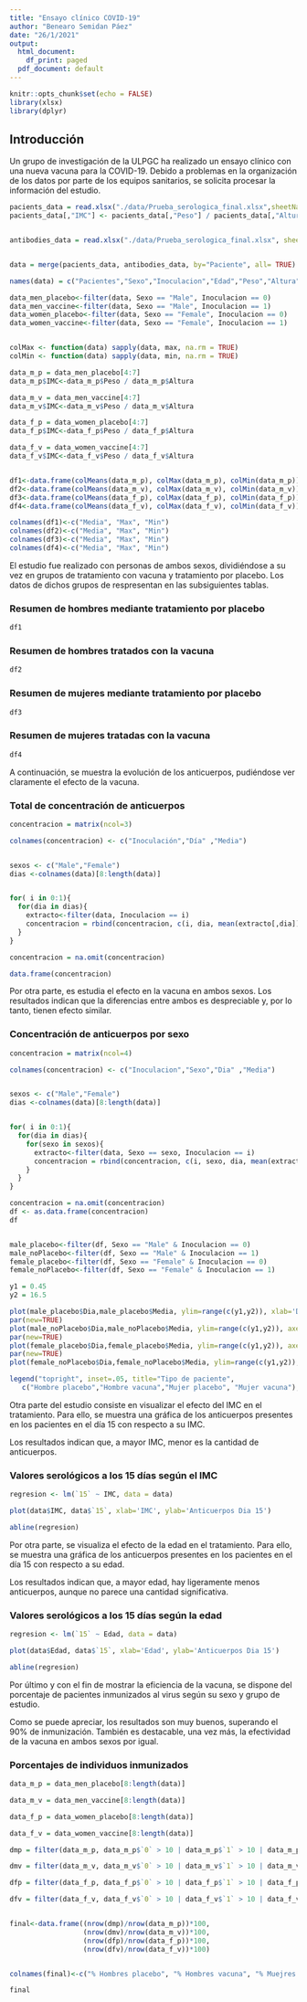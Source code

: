 ```yaml
---
title: "Ensayo clínico COVID-19"
author: "Benearo Semidan Páez"
date: "26/1/2021"
output:
  html_document:
    df_print: paged
  pdf_document: default
---
```


```r
knitr::opts_chunk$set(echo = FALSE)
library(xlsx)
library(dplyr)
```

## Introducción

Un grupo de investigación de la ULPGC ha realizado un ensayo clínico con una nueva vacuna para la COVID-19. Debido a problemas en la organización de los datos por parte de los equipos sanitarios, se solicita procesar la información del estudio.

```r
pacients_data = read.xlsx("./data/Prueba_serologica_final.xlsx",sheetName = "Datos_de_pacientes")
pacients_data[,"IMC"] <- pacients_data[,"Peso"] / pacients_data[,"Altura"]


antibodies_data = read.xlsx("./data/Prueba_serologica_final.xlsx", sheetName = "Datos_serologicos")


data = merge(pacients_data, antibodies_data, by="Paciente", all= TRUE) 

names(data) = c("Pacientes","Sexo","Inoculacion","Edad","Peso","Altura","IMC","0","1","5","10","15","30","60")

data_men_placebo<-filter(data, Sexo == "Male", Inoculacion == 0)
data_men_vaccine<-filter(data, Sexo == "Male", Inoculacion == 1)
data_women_placebo<-filter(data, Sexo == "Female", Inoculacion == 0)
data_women_vaccine<-filter(data, Sexo == "Female", Inoculacion == 1)


colMax <- function(data) sapply(data, max, na.rm = TRUE)
colMin <- function(data) sapply(data, min, na.rm = TRUE)

data_m_p = data_men_placebo[4:7]
data_m_p$IMC<-data_m_p$Peso / data_m_p$Altura

data_m_v = data_men_vaccine[4:7]
data_m_v$IMC<-data_m_v$Peso / data_m_v$Altura

data_f_p = data_women_placebo[4:7]
data_f_p$IMC<-data_f_p$Peso / data_f_p$Altura

data_f_v = data_women_vaccine[4:7]
data_f_v$IMC<-data_f_v$Peso / data_f_v$Altura


df1<-data.frame(colMeans(data_m_p), colMax(data_m_p), colMin(data_m_p))
df2<-data.frame(colMeans(data_m_v), colMax(data_m_v), colMin(data_m_v))
df3<-data.frame(colMeans(data_f_p), colMax(data_f_p), colMin(data_f_p))
df4<-data.frame(colMeans(data_f_v), colMax(data_f_v), colMin(data_f_v))

colnames(df1)<-c("Media", "Max", "Min")
colnames(df2)<-c("Media", "Max", "Min")
colnames(df3)<-c("Media", "Max", "Min")
colnames(df4)<-c("Media", "Max", "Min")
```

El estudio fue realizado con personas de ambos sexos, dividiéndose a su vez en grupos de tratamiento con vacuna y tratamiento por placebo. Los datos de dichos grupos de respresentan en las subsiguientes tablas.

### Resumen de hombres mediante tratamiento por placebo

```r
df1
```

### Resumen de hombres tratados con la vacuna

```r
df2
```

### Resumen de mujeres mediante tratamiento por placebo

```r
df3
```

### Resumen de mujeres tratadas con la vacuna

```r
df4

```


A continuación, se muestra la evolución de los anticuerpos, pudiéndose ver claramente el efecto de la vacuna.

### Total de concentración de anticuerpos

```r
concentracion = matrix(ncol=3)

colnames(concentracion) <- c("Inoculación","Día" ,"Media")


sexos <- c("Male","Female")
dias <-colnames(data)[8:length(data)]


for( i in 0:1){
  for(dia in dias){
    extracto<-filter(data, Inoculacion == i)
    concentracion = rbind(concentracion, c(i, dia, mean(extracto[,dia])))
  }   
}

concentracion = na.omit(concentracion)

data.frame(concentracion)
```

Por otra parte, es estudia el efecto en la vacuna en ambos sexos. Los resultados indican que la diferencias entre ambos es despreciable y, por lo tanto, tienen efecto similar. 

### Concentración de anticuerpos por sexo

```r
concentracion = matrix(ncol=4)

colnames(concentracion) <- c("Inoculacion","Sexo","Dia" ,"Media")


sexos <- c("Male","Female")
dias <-colnames(data)[8:length(data)]


for( i in 0:1){
  for(dia in dias){
    for(sexo in sexos){
      extracto<-filter(data, Sexo == sexo, Inoculacion == i)
      concentracion = rbind(concentracion, c(i, sexo, dia, mean(extracto[[dia]])))
    }
  }   
}

concentracion = na.omit(concentracion)
df <- as.data.frame(concentracion)
df


male_placebo<-filter(df, Sexo == "Male" & Inoculacion == 0)
male_noPlacebo<-filter(df, Sexo == "Male" & Inoculacion == 1)
female_placebo<-filter(df, Sexo == "Female" & Inoculacion == 0)
female_noPlacebo<-filter(df, Sexo == "Female" & Inoculacion == 1)

y1 = 0.45
y2 = 16.5

plot(male_placebo$Dia,male_placebo$Media, ylim=range(c(y1,y2)), xlab='Dias', ylab='Media', col="red", pch=4)
par(new=TRUE)
plot(male_noPlacebo$Dia,male_noPlacebo$Media, ylim=range(c(y1,y2)), axes=FALSE, xlab='', ylab='',col="cyan", pch=4)
par(new=TRUE)
plot(female_placebo$Dia,female_placebo$Media, ylim=range(c(y1,y2)), axes=FALSE, xlab='', ylab='',col="green", pch=1)
par(new=TRUE)
plot(female_noPlacebo$Dia,female_noPlacebo$Media, ylim=range(c(y1,y2)), axes=FALSE, xlab='', ylab='',col="black", pch=1)

legend("topright", inset=.05, title="Tipo de paciente",
   c("Hombre placebo","Hombre vacuna","Mujer placebo", "Mujer vacuna"), fill=c("red","cyan","green","black"), pch=c(4,4,1,1),horiz=FALSE)
```

Otra parte del estudio consiste en visualizar el efecto del IMC en el tratamiento. Para ello, se muestra una gráfica de los anticuerpos presentes en los pacientes en el día 15 con respecto a su IMC.

Los resultados indican que, a mayor IMC, menor es la cantidad de anticuerpos.

### Valores serológicos a los 15 días según el IMC

```r
regresion <- lm(`15` ~ IMC, data = data)

plot(data$IMC, data$`15`, xlab='IMC', ylab='Anticuerpos Dia 15')

abline(regresion)
```

Por otra parte, se visualiza el efecto de la edad en el tratamiento. Para ello, se muestra una gráfica de los anticuerpos presentes en los pacientes en el día 15 con respecto a su edad.

Los resultados indican que, a mayor edad, hay ligeramente menos anticuerpos, aunque no parece una cantidad significativa.


### Valores serológicos a los 15 días según la edad

```r
regresion <- lm(`15` ~ Edad, data = data)

plot(data$Edad, data$`15`, xlab='Edad', ylab='Anticuerpos Dia 15')

abline(regresion)
```

Por último y con el fin de mostrar la eficiencia de la vacuna, se dispone del porcentaje de pacientes inmunizados al virus según su sexo y grupo de estudio.

Como se puede apreciar, los resultados son muy buenos, superando el 90% de inmunización. También es destacable, una vez más, la efectividad de la vacuna en ambos sexos por igual.

### Porcentajes de individuos inmunizados

```r
data_m_p = data_men_placebo[8:length(data)]

data_m_v = data_men_vaccine[8:length(data)]

data_f_p = data_women_placebo[8:length(data)]

data_f_v = data_women_vaccine[8:length(data)]

dmp = filter(data_m_p, data_m_p$`0` > 10 | data_m_p$`1` > 10 | data_m_p$`5` > 10 | data_m_p$`10` > 10 || data_m_p$`15` > 10 | data_m_p$`30` > 10 | data_m_p$`60` > 10)

dmv = filter(data_m_v, data_m_v$`0` > 10 | data_m_v$`1` > 10 | data_m_v$`5` > 10 | data_m_v$`10` > 10 || data_m_v$`15` > 10 | data_m_v$`30` > 10 | data_m_v$`60` > 10) 

dfp = filter(data_f_p, data_f_p$`0` > 10 | data_f_p$`1` > 10 | data_f_p$`5` > 10 | data_f_p$`10` > 10 || data_f_p$`15` > 10 | data_f_p$`30` > 10 | data_f_p$`60` > 10) 

dfv = filter(data_f_v, data_f_v$`0` > 10 | data_f_v$`1` > 10 | data_f_v$`5` > 10 | data_f_v$`10` > 10 || data_f_v$`15` > 10 | data_f_v$`30` > 10 | data_f_v$`60` > 10) 


final<-data.frame((nrow(dmp)/nrow(data_m_p))*100,
                  (nrow(dmv)/nrow(data_m_v))*100,
                  (nrow(dfp)/nrow(data_f_p))*100,
                  (nrow(dfv)/nrow(data_f_v))*100)


colnames(final)<-c("% Hombres placebo", "% Hombres vacuna", "% Muejres placebo", "% Mujeres vacuna")

final

```